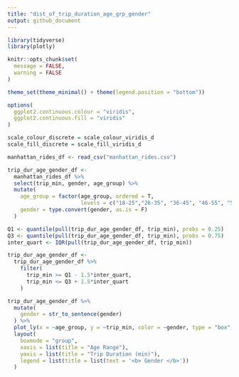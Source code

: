```yaml
---
title: "dist_of_trip_duration_age_grp_gender"
output: github_document
---
```


```r
library(tidyverse)
library(plotly)

knitr::opts_chunk$set(
  message = FALSE, 
  warning = FALSE
)

theme_set(theme_minimal() + theme(legend.position = "bottom"))

options(
  ggplot2.continuous.colour = "viridis",
  ggplot2.continuous.fill = "viridis"
)

scale_colour_discrete = scale_colour_viridis_d
scale_fill_discrete = scale_fill_viridis_d
```

```r
manhattan_rides_df <- read_csv("manhattan_rides.csv")

trip_dur_age_gender_df <-
  manhattan_rides_df %>% 
  select(trip_min, gender, age_group) %>% 
  mutate(
    age_group = factor(age_group, ordered = T,
                       levels = c("18-25","26-35", "36-45", "46-55", "56-65", "66-85")),
    gender = type.convert(gender, as.is = F)
  )
```

```r
Q1 <- quantile(pull(trip_dur_age_gender_df, trip_min), probs = 0.25)
Q3 <- quantile(pull(trip_dur_age_gender_df, trip_min), probs = 0.75)
inter_quart <- IQR(pull(trip_dur_age_gender_df, trip_min))

trip_dur_age_gender_df <-
  trip_dur_age_gender_df %>% 
    filter(
      trip_min >= Q1 - 1.5*inter_quart, 
      trip_min <= Q3 + 1.5*inter_quart
    )
```


```r
trip_dur_age_gender_df %>% 
  mutate(
    gender = str_to_sentence(gender)
  ) %>% 
  plot_ly(x = ~age_group, y = ~trip_min, color = ~gender, type = "box", colors = "viridis") %>%  
  layout(
    boxmode = "group",
    xaxis = list(title = "Age Range"), 
    yaxis = list(title = "Trip Duration (min)"), 
    legend = list(title = list(text = '<b> Gender </b>'))
  )
```

